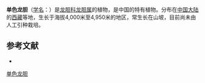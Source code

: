 {{Speciesbox
| name = 单色龙胆
| status = 
| status_system = 
| image =
| genus = Gentiana
| species = monochroa
| authority = T. N. Ho
}}

'''单色龙胆'''（[[学名|学名]]：{{lang|la|''Gentiana monochroa''}}）是[[龙胆科|龙胆科]][[龙胆属|龙胆属]]的植物，是中国的特有植物。分布在[[中国大陆|中国大陆]]的[[西藏|西藏]]等地，生长于海拔4,000米至4,950米的地区，常生长在山坡，目前尚未由人工引种栽培。

== 参考文献 ==
<div class="references-small">
* {{cite web| url =http://www.bioinfo.cn/db05/KmzwSpecies.php?action=view&id=8059| title =单色龙胆| work =《中国高等植物数据库全库》| publisher =中国科学院微生物研究所| author =昆明植物研究所| accessdate =2009-02-24| deadurl =yes| archiveurl =https://web.archive.org/web/20160305091525/http://www.bioinfo.cn/db05/KmzwSpecies.php?action=view&id=8059| archivedate =2016-03-05}}
</div>
{{Taxonbar|from=Q10906361}}

[[Category:龙胆属|单色龙胆]]


{{植物小作品}}